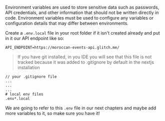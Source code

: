Environment variables are used to store sensitive data such as passwords, API credentials, and other information that should not be written directly in code. Environment variables must be used to configure any variables or configuration details that may differ between environments.

Create a `.env.local` file in your root folder if it isn't created already and put in it our API endpoint like so:

```
API_ENDPOINT=https://moroccan-events-api.glitch.me/
```

> If you have git installed, in you IDE you will see that this file is not tracked because it was added to .gitignore by default in the nextjs installation

```
// your .gitignore file
...
...
...
# local env files
.env*.local
```

We are going to refer to this `.env` file in our next chapters and maybe add more variables to it, so make sure you have it!
